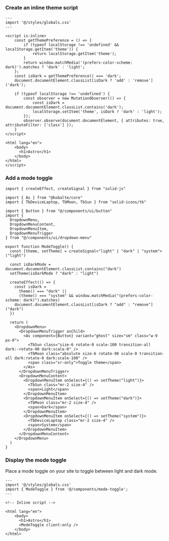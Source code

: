 <MDXHeader title="Astro" description="Adding dark mode to your Astro app." />

<Steps>

### Create an inline theme script

```astro
---
import '@/styles/globals.css'
---

<script is:inline>
	const getThemePreference = () => {
		if (typeof localStorage !== 'undefined' && localStorage.getItem('theme')) {
			return localStorage.getItem('theme');
		}
		return window.matchMedia('(prefers-color-scheme: dark)').matches ? 'dark' : 'light';
	};
	const isDark = getThemePreference() === 'dark';
	document.documentElement.classList[isDark ? 'add' : 'remove']('dark');

	if (typeof localStorage !== 'undefined') {
		const observer = new MutationObserver(() => {
			const isDark = document.documentElement.classList.contains('dark');
			localStorage.setItem('theme', isDark ? 'dark' : 'light');
		});
		observer.observe(document.documentElement, { attributes: true, attributeFilter: ['class'] });
	}
</script>

<html lang="en">
	<body>
      <h1>Astro</h1>
	</body>
</html>
</script>
```

### Add a mode toggle

```tsx
import { createEffect, createSignal } from "solid-js"

import { As } from "@kobalte/core"
import { TbDeviceLaptop, TbMoon, TbSun } from "solid-icons/tb"

import { Button } from "@/components/ui/button"
import {
  DropdownMenu,
  DropdownMenuContent,
  DropdownMenuItem,
  DropdownMenuTrigger
} from "@/components/ui/dropdown-menu"

export function ModeToggle() {
  const [theme, setTheme] = createSignal<"light" | "dark" | "system">("light")

  const isDarkMode = document.documentElement.classList.contains("dark")
  setTheme(isDarkMode ? "dark" : "light")

  createEffect(() => {
    const isDark =
      theme() === "dark" ||
      (theme() === "system" && window.matchMedia("(prefers-color-scheme: dark)").matches)
    document.documentElement.classList[isDark ? "add" : "remove"]("dark")
  })

  return (
    <DropdownMenu>
      <DropdownMenuTrigger asChild>
        <As component={Button} variant="ghost" size="sm" class="w-9 px-0">
          <TbSun class="size-6 rotate-0 scale-100 transition-all dark:-rotate-90 dark:scale-0" />
          <TbMoon class="absolute size-6 rotate-90 scale-0 transition-all dark:rotate-0 dark:scale-100" />
          <span class="sr-only">Toggle theme</span>
        </As>
      </DropdownMenuTrigger>
      <DropdownMenuContent>
        <DropdownMenuItem onSelect={() => setTheme("light")}>
          <TbSun class="mr-2 size-4" />
          <span>Light</span>
        </DropdownMenuItem>
        <DropdownMenuItem onSelect={() => setTheme("dark")}>
          <TbMoon class="mr-2 size-4" />
          <span>Dark</span>
        </DropdownMenuItem>
        <DropdownMenuItem onSelect={() => setTheme("system")}>
          <TbDeviceLaptop class="mr-2 size-4" />
          <span>System</span>
        </DropdownMenuItem>
      </DropdownMenuContent>
    </DropdownMenu>
  )
}
```

### Display the mode toggle

Place a mode toggle on your site to toggle between light and dark mode.

```astro
---
import '@/styles/globals.css'
import { ModeToggle } from '@/components/mode-toggle';
---

<!-- Inline script -->

<html lang="en">
	<body>
      <h1>Astro</h1>
      <ModeToggle client:only />
	</body>
</html>
```

</Steps>

